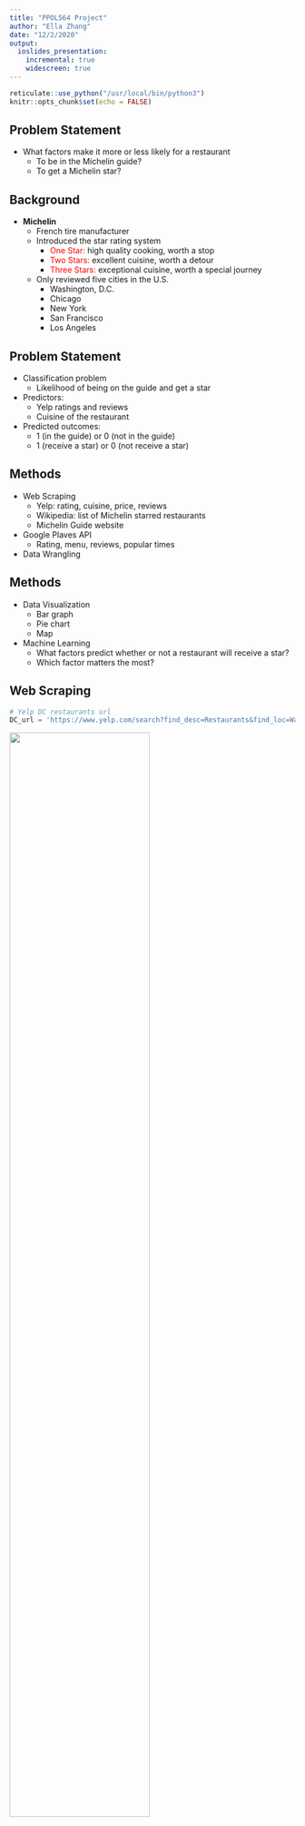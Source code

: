 ```yaml
---
title: "PPOL564 Project"
author: "Ella Zhang"
date: "12/2/2020"
output:
  ioslides_presentation:
    incremental: true
    widescreen: true
---
```



```r
reticulate::use_python("/usr/local/bin/python3")
knitr::opts_chunk$set(echo = FALSE)
```


## Problem Statement

- What factors make it more or less likely for a restaurant
  - To be in the Michelin guide?
  - To get a Michelin star?


## Background

- <span style="font-weight:bold">Michelin</span>
  - French tire manufacturer
  - Introduced the star rating system
    - <span style="color:red">One Star:</span> high quality cooking, worth a stop
    - <span style="color:red">Two Stars:</span> excellent cuisine, worth a detour
    - <span style="color:red">Three Stars:</span> exceptional cuisine, worth a special journey
  - Only reviewed five cities in the U.S.
    - Washington, D.C.
    - Chicago
    - New York
    - San Francisco
    - Los Angeles


## Problem Statement

- Classification problem
  - Likelihood of being on the guide and get a star
- Predictors:
  - Yelp ratings and reviews
  - Cuisine of the restaurant
- Predicted outcomes:
  - 1 (in the guide) or 0 (not in the guide)
  - 1 (receive a star) or 0 (not receive a star)


## Methods

- Web Scraping
  - Yelp: rating, cuisine, price, reviews
  - Wikipedia: list of Michelin starred restaurants
  - Michelin Guide website
- Google Plaves API
  - Rating, menu, reviews, popular times
- Data Wrangling


## Methods

- Data Visualization
  - Bar graph
  - Pie chart
  - Map
- Machine Learning
  - What factors predict whether or not a restaurant will receive a star?
  - Which factor matters the most?


## Web Scraping {.build}

```python
# Yelp DC restaurants url
DC_url = 'https://www.yelp.com/search?find_desc=Restaurants&find_loc=Washington%2C%20DC'
```

![](scrapeyelp1.png){width=70%}

```python
# Extract page urls
DC_urls = set([DC_url])
DC_page_no = 24
```

```python
for i in range(10, DC_page_no*10, 10):
    DC_urls.update([DC_url+'&start='+str(i)])
list(DC_urls)[3]
```


## Web Scraping {.build}

```python
# Data processing
import pandas as pd
import numpy as np

# Scraping web content
import requests # For downloading the website
from bs4 import BeautifulSoup # For parsing the website
import time # To put the system to sleep
import random # For random numbers

# Ignore warnings
import warnings
warnings.filterwarnings('ignore')

# Build a scraper for Yelp links
def Yelp_scraper(url=None):
    """
    Scrape a Yelp url to extract business information.

    Args:
        url (str): string of a Yelp url.

    Returns:
        DataFrame: frame containing business information of the url.
    """
    # Download the webpage
    page = requests.get(url)

    # If a connection was reached
    if page.status_code == 200:

        # Parse
        soup = BeautifulSoup(page.content,'html.parser')

        # Create an empty DataFrame
        info = pd.DataFrame(columns=['business_name','rating','review_count','price_category'])

        for tag in soup.select('[class*=container]'):
            if tag.find('h4'):
                info = info.append({'business_name':tag.select('h4')[0].get_text(),
                                    'rating':tag.select('[class*=stars]')[0]['aria-label'],
                                    'review_count':tag.select('[class*=reviewCount]')[0].get_text(),
                                    'price_category':tag.select('[class*=priceCategory]')[0].get_text()},
                                   ignore_index=True)

    # Return data
    return info
```

```python
Yelp_scraper(url=DC_url)
```


## Data Wrangling {.build}

```python
# Read in the data
DC_Yelp = pd.read_csv("../Data/Yelp/DC_Yelp_cleaned.csv")
DC_Wiki = pd.read_csv("../Data/Wikipedia/Wiki_DC.csv")
```

```python
DC_YW = (pd.merge(left = DC_Yelp, right = DC_Wiki, how = "left",
                  left_on = "business_name", right_on="Name")
         .drop(list(DC_Wiki.columns)[:-1],axis=1)
         .rename(columns={"2020":"michelin_star"}))
```

```python
DC_YW['michelin_star'] = DC_YW.michelin_star.fillna(0)
DC_YW['michelin_star'] = DC_YW.michelin_star.replace('1 Michelin star',1)
DC_YW['michelin_star'] = DC_YW.michelin_star.replace('2 Michelin stars',2)
DC_YW['michelin_star'] = DC_YW.michelin_star.replace('3 Michelin stars',3)
DC_YW['region'] = 'Washington DC'
```

```python
DC_YW[['business_name','rating','review_count','michelin_star']].head()
```

```python
DC_YW = DC_YW[['business_name','rating','review_count','michelin_star']]
```

```python
DC_YW.query('michelin_star != 0')
```


## Preliminary Results {.build}

![](../Figures/fig1.png){width=80%}


## Preliminary Results {.build}

![](result1.png){width=80%}


## Challenges {.build}

```python
# Read in the data
dat = pd.read_csv("../Data/Merged_Data.csv")
dat['price_range'] = dat.price_range.replace('$$$$',4)
dat['price_range'] = dat.price_range.replace('$$$',3)
dat['price_range'] = dat.price_range.replace('$$',2)
dat['price_range'] = dat.price_range.replace('$',1)
```

```python
len(dat.query('michelin_star != 0').index)
```

```python
len(dat.query('michelin_guide == 1').index)
```

```python
# Read in the Michelin data
Michelin = pd.read_csv("../Data/Michelin/Michelin.csv")
```

```python
len(Michelin.index)
```


## Challenges {.build}

![Yelp only shows 24 pages](scrapeyelp2.png){width=80%}

![Need to scrape multiple location points within a region](scrapeyelp3.png){width=80%}

## Challenges {.build}

- Data is limited in scope
- Expand the set of predictors
  - Scrape Yelp reviews
  - Google Places API
